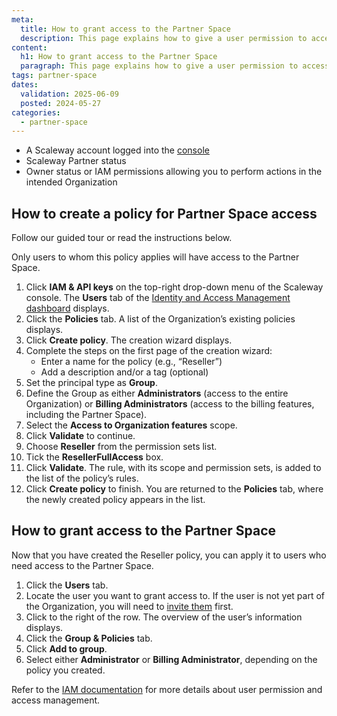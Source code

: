 ```yaml
---
meta:
  title: How to grant access to the Partner Space
  description: This page explains how to give a user permission to access the Partner Space.
content:
  h1: How to grant access to the Partner Space
  paragraph: This page explains how to give a user permission to access the Partner Space.
tags: partner-space
dates:
  validation: 2025-06-09
  posted: 2024-05-27
categories:
  - partner-space
---
```


<Macro id="requirements" />

- A Scaleway account logged into the [console](https://console.scaleway.com)
- Scaleway Partner status
- Owner status or IAM permissions allowing you to perform actions in the intended Organization

## How to create a policy for Partner Space access

Follow our guided tour or read the instructions below.
    <GuideFlow src="https://app.guideflow.com/embed/mk6novqi6p"/>

Only users to whom this policy applies will have access to the Partner Space.
1. Click **IAM & API keys** on the top-right drop-down menu of the Scaleway console. The **Users** tab of the [Identity and Access Management dashboard](https://console.scaleway.com/iam/users) displays.
2. Click the **Policies** tab. A list of the Organization’s existing policies displays.
3. Click **Create policy**. The creation wizard displays.
4. Complete the steps on the first page of the creation wizard:
    - Enter a name for the policy (e.g., “Reseller”)
    - Add a description and/or a tag (optional)
5. Set the principal type as **Group**.
6. Define the Group as either **Administrators** (access to the entire Organization) or **Billing Administrators** (access to the billing features, including the Partner Space).
7. Select the **Access to Organization features** scope.
8. Click **Validate** to continue.
9. Choose **Reseller** from the permission sets list.
10. Tick the **ResellerFullAccess** box.
11. Click **Validate**. The rule, with its scope and permission sets, is added to the list of the policy’s rules.
12. Click **Create policy** to finish. You are returned to the **Policies** tab, where the newly created policy appears in the list.

## How to grant access to the Partner Space

Now that you have created the Reseller policy, you can apply it to users who need access to the Partner Space.

1. Click the **Users** tab.
2. Locate the user you want to grant access to. If the user is not yet part of the Organization, you will need to [invite them](/iam/how-to/invite-user-to-orga/) first.
3. Click <Icon name="more" /> to the right of the row. The overview of the user’s information displays.
4. Click the **Group & Policies** tab.
5. Click **Add to group**.
6. Select either **Administrator** or **Billing Administrator**, depending on the policy you created.

Refer to the [IAM documentation](/iam/) for more details about user permission and access management.


